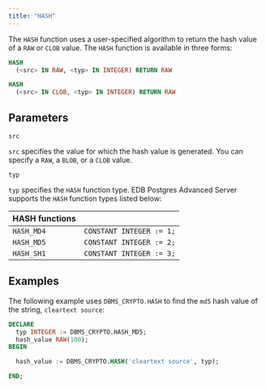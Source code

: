 ```yaml
---
title: "HASH"
---
```


The `HASH` function uses a user-specified algorithm to return the hash value of a `RAW` or `CLOB` value. The `HASH` function is available in three forms:

```sql
HASH
  (<src> IN RAW, <typ> IN INTEGER) RETURN RAW

HASH
  (<src> IN CLOB, <typ> IN INTEGER) RETURN RAW
```

## Parameters

`src`

 `src` specifies the value for which the hash value is generated. You can specify a `RAW`, a `BLOB`, or a `CLOB` value.

`typ`

 `typ` specifies the `HASH` function type. EDB Postgres Advanced Server supports the `HASH` function types listed below:

| HASH functions     |                          |
| ------------------ | ------------------------ |
| `HASH_MD4`         | `CONSTANT INTEGER := 1;` |
| `HASH_MD5`         | `CONSTANT INTEGER := 2;` |
| `HASH_SH1`         | `CONSTANT INTEGER := 3;` |

## Examples

The following example uses `DBMS_CRYPTO.HASH` to find the `md5` hash value of the string, `cleartext source`:

```sql
DECLARE
  typ INTEGER := DBMS_CRYPTO.HASH_MD5;
  hash_value RAW(100);
BEGIN

  hash_value := DBMS_CRYPTO.HASH('cleartext source', typ);

END;
```
